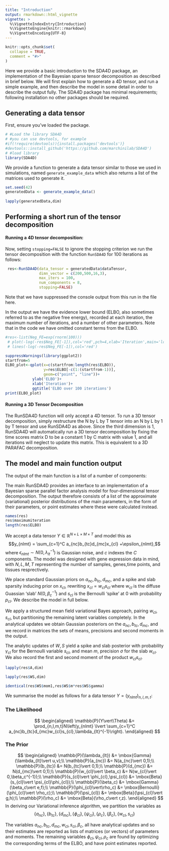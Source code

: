 ```yaml
---
title: "Introduction"
output: rmarkdown::html_vignette
vignette: >
  %\VignetteIndexEntry{Introduction}
  %\VignetteEngine{knitr::rmarkdown}
  %\VignetteEncoding{UTF-8}
---
```


```r
knitr::opts_chunk$set(
  collapse = TRUE,
  comment = "#>"
)
```

Here we provide a basic introduction to the SDA4D package, an implementation of the Bayesian sparse tensor decomposition as described in brief below.  We will first explain how to generate a 4D tensor, and run a simple example, and then describe the model in some detail in order to describe the output fully.  The SDA4D package has minimal requirements; following installation no other packages should be required.

## Generating a data tensor

First, ensure you've loaded the package.
```r
# #Load the library SDA4D
# #you can use devtools, for example
#if(!require(devtools)){install.packages('devtools')}
#devtools::install_github('https://github.com/marchinilab/SDA4D')
# #load library
library(SDA4D)
```

We provide a function to generate a data tensor similar to those we used in simulations, named `generate_example_data` which also returns a list of the matrices used to generate it.

```r
set.seed(42)
generatedData <- generate_example_data()
 
lapply(generatedData,dim)
```

## Performing a short run of the tensor decomposition
#### Running a 4D  tensor decomposition: 
Now, setting `stopping=FALSE` to ignore the stopping criterion we run the tensor decomposition with the function `RunSDA4D` for 100 iterations as follows:

```r
 res<-RunSDA4D(data_tensor = generatedData$dataTensor,
               dimn_vector = c(200,500,16,3),
               max_iters = 100,
               num_components = 8,
               stopping=FALSE)
```
Note that we have suppressed the console output from this run in the file here.

In the output we have the evidence lower bound (ELBO, also sometimes referred to as the negative free energy), recorded at each iteration, the maximum number of iterations, and a number of other parameters.  Note that in the code we have omitted constant terms from the ELBO.

```r
#res<-list(Neg_FE=exp(rnorm(100)))
 # plot(-log(-res$Neg_FE[-1]),col='red',pch=4,xlab='Iteration',main='log(ELBO) over 100 iterations')
 # lines(-log(-res$Neg_FE[-1]),col='red')
```

```r
suppressWarnings(library(ggplot2))
startfrom=5
ELBO_plot<-qplot(x=c(startfrom:length(res$ELBO)),
                 y=res$ELBO[-c(1:(startfrom-1))],
                 geom=c("point", "line"))+
            ylab('ELBO')+
            xlab('Iteration')+
            ggtitle('ELBO over 100 iterations')
print(ELBO_plot)
```

#### Running a 3D Tensor Decomposition
The RunSDA4D function will only accept a 4D tensor. To run a 3D tensor decomposition,
simply restructure the N by L by T tensor into an N by L by 1 by T tensor and
use RunSDA4D as above.  Since the third dimension 
is 1, RunSDA4D will automatically run a 3D tensor decomposition 
by fixing the time scores matrix D to be a constant 1 by C matrix with value 1,
and all iterations will neglect to update this matrix.  This is equivalent to a
3D PARAFAC decomposition.

## The model and main function output

The output of the main function is a list of a number of components:

The main RunSDA4D provides an interface to an implementation of a Bayesian sparse parallel factor analysis model for four-dimensional tensor decomposition.  The output therefore consists of a list of the approximate (variational) posterior distributions of the main parameters, in the form of their parameters, or point estimates where these were calculated instead.  

```r
names(res)
res$maximumiteration
length(res$ELBO)
```

We accept a data tensor $Y \in \mathbb{R}^{N\times L \times M\times T}$ and model this as 
$$y_{nlmt} = \sum_{c=1}^C a_{nc}b_{tc}d_{mc}x_{cl} +\epsilon_{nlmt},$$
where $\epsilon_{nlmt} \sim N(0,\lambda_{lt}^{-1})$ is Gaussian noise, and $c$ indexes the $C$ components.  The model was designed with gene expression data in mind, with $N,L,M,T$ representing the number of samples, genes,time points, and tissues resprectively.  

We place standard Gaussian priors on $a_{nc},b_{tc},d_{mc}$, and a spike and slab sparsity inducing prior on $x_{cl}$, rewriting $x_{cl}=w_{cl}s_{cl}$ where $w_{cl}$ is the diffuse Guassian 'slab' $N(0,\beta_c^{-1})$ and $s_{cl}$ is the Bernoulli 'spike' at 0 with probability $p_{cl}$.  We describe the model in full below.

We apply a structured mean field variational Bayes approach,  pairing $w_{cl},s_{cl}$, but partitioning the remaining latent variables completely.  In the analytical updates we obtain Gaussian posteriors on the $a_{nc}, b_{tc},d_{mc}$, and we record in matrices the sets of means, precisions and second moments in the output.  

The analytic updates of $W,S$ yield a spike and slab posterior with probability $\gamma_{cl}$ for the Bernoulli variable $s_{cl}$, and mean $m$, precision $\sigma$ for the slab $w_{cl}$.  We also record the first and second moment of the product $w_{cl}s_{cl}$.

```r
lapply(res$A,dim)

lapply(res$WS,dim)

identical(res$WS$mom1,res$WS$m*res$WS$gamma)
```

We summarise the model as follows for a data tensor $Y = (y_{nlmt})_{n,l,m,t}$:

### The Likelihood

$$
\begin{aligned}
\mathbb{P}(Y\vert\Theta) &= \prod_{n,l,m,t}N\left(y_{nlmt} \lvert \sum_{c=1}^C a_{nc}b_{tc}d_{mc}w_{cl}s_{cl},\lambda_{lt}^{-1}\right). 
\end{aligned}
$$

### The Prior

$$
\begin{aligned}
\mathbb{P}(\lambda_{lt}) &= \mbox{Gamma}(\lambda_{lt}\vert u,v);\\
\mathbb{P}(a_{nc}) &= N(a_{nc}\vert 0,1);\\
\mathbb{P}(b_{tc}) &= N(b_{tc}\vert 0,1);\\
\mathbb{P}(d_{mc}) &= N(d_{mc}\vert 0,1);\\
\mathbb{P}(w_{cl}\vert \beta_c) &= N(w_{cl}\vert 0,\beta_c^{-1});\\
\mathbb{P}(s_{cl}\vert \phi_{cl},\psi_{cl}) &= \mbox{Beta}(s_{cl}\vert \psi_{cl}\phi_{cl});\\
\mathbb{P}(\beta_c) &= \mbox{Gamma}(\beta_c\vert e,f);\\
\mathbb{P}(\phi_{cl}\vert\rho_c) &= \mbox{Bernoulli}(\phi_{cl}\vert \rho_c);\\
\mathbb{P}(\psi_{cl}) &= \mbox{Beta}(\psi_{cl}\vert g,h);\\
\mathbb{P}(\rho_c) &= \mbox{Beta}(\rho_c\vert r,z). 
\end{aligned}
$$
In deriving our Variational inference algorithm, we partition the variables as $$\{a_{nc}\},\{b_{tc}\},\{d_{mc}\},\{\phi_{cl}\},\{\psi_{cl}\},\{\rho_c\},\{\beta_c\},\{w_{cl},s_{cl}\}$$

The variables $a_{nc},b_{tc},d_{mc},w_{cl},s_{cl},\beta_c,$ all have analytical updates and so their estimates are reported as lists of matrices (or vectors) of parameters and moments. The remaining variables $\phi_{cl},\psi_{cl},\rho_c$ are found by optimizing the corresponding terms of the ELBO, and have point estimates reported.
